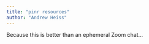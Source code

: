 ```yaml
---
title: "pinr resources"
author: "Andrew Heiss"
---
```


Because this is better than an ephemeral Zoom chat…
